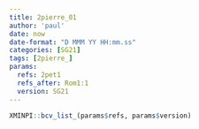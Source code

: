 ```yaml
---
title: 2pierre_01
author: 'paul'
date: now
date-format: "D MMM YY HH:mm.ss"
categories: [SG21]
tags: [2pierre_]
params:
  refs: 2pet1
  refs_after: Rom1:1
  version: SG21
---
```


```r
XMINPI::bcv_list_(params$refs, params$version)
```

